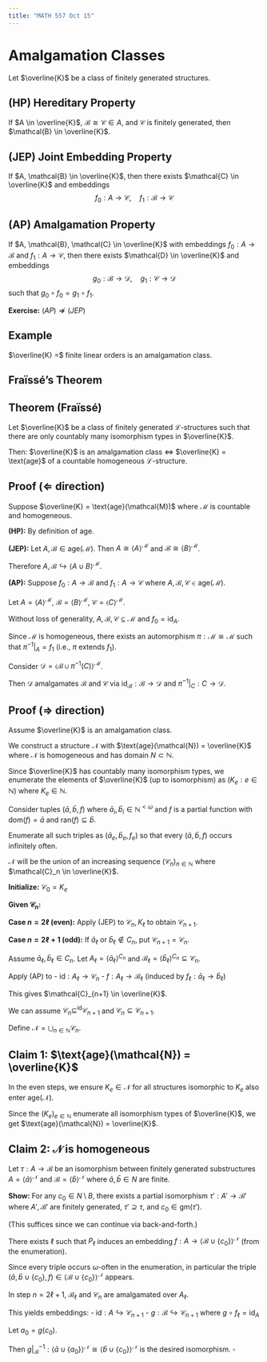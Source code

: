 ```yaml
---
title: "MATH 557 Oct 15"
---
```


# Amalgamation Classes

Let $\overline{K}$ be a class of finitely generated structures.

::: {.callout-note icon=false}
## (HP) Hereditary Property

If $A \in \overline{K}$, $\mathcal{B} \cong \mathcal{C} \in A$, and $\mathcal{C}$ is finitely generated, then $\mathcal{B} \in \overline{K}$.
:::

::: {.callout-note icon=false}
## (JEP) Joint Embedding Property

If $A, \mathcal{B} \in \overline{K}$, then there exists $\mathcal{C} \in \overline{K}$ and embeddings 
$$f_0: A \to \mathcal{C}, \quad f_1: \mathcal{B} \to \mathcal{C}$$
:::

::: {.callout-note icon=false}
## (AP) Amalgamation Property

If $A, \mathcal{B}, \mathcal{C} \in \overline{K}$ with embeddings $f_0: A \to \mathcal{B}$ and $f_1: A \to \mathcal{C}$, then there exists $\mathcal{D} \in \overline{K}$ and embeddings 
$$g_0: \mathcal{B} \to \mathcal{D}, \quad g_1: \mathcal{C} \to \mathcal{D}$$
such that $g_0 \circ f_0 = g_1 \circ f_1$.
:::

**Exercise:** $(AP) \not\Rightarrow (JEP)$

::: {.callout-tip icon=false}
## Example

$\overline{K} =$ finite linear orders is an amalgamation class.
:::

## Fraïssé's Theorem

::: {.callout-important icon=false}
## Theorem (Fraïssé)

Let $\overline{K}$ be a class of finitely generated $\mathcal{L}$-structures such that there are only countably many isomorphism types in $\overline{K}$.

Then: $\overline{K}$ is an amalgamation class $\Leftrightarrow$ $\overline{K} = \text{age}$ of a countable homogeneous $\mathcal{L}$-structure.
:::

::: {.callout-warning icon=false collapse=true}
## Proof ($\Leftarrow$ direction)

Suppose $\overline{K} = \text{age}(\mathcal{M})$ where $\mathcal{M}$ is countable and homogeneous.

**(HP):** By definition of age.

**(JEP):** Let $A, \mathcal{B} \in \text{age}(\mathcal{M})$. Then $A \cong \langle A \rangle^{\mathcal{M}}$ and $\mathcal{B} \cong \langle B \rangle^{\mathcal{M}}$. 

Therefore $A, \mathcal{B} \hookrightarrow \langle A \cup B \rangle^{\mathcal{M}}$.

**(AP):** Suppose $f_0: A \to \mathcal{B}$ and $f_1: A \to \mathcal{C}$ where $A, \mathcal{B}, \mathcal{C} \in \text{age}(\mathcal{M})$. 

Let $A = \langle A \rangle^{\mathcal{M}}$, $\mathcal{B} = \langle B \rangle^{\mathcal{M}}$, $\mathcal{C} = \langle C \rangle^{\mathcal{M}}$.

Without loss of generality, $A, \mathcal{B}, \mathcal{C} \subseteq \mathcal{M}$ and $f_0 = \text{id}_A$.

Since $\mathcal{M}$ is homogeneous, there exists an automorphism $\pi: \mathcal{M} \cong \mathcal{M}$ such that $\pi^{-1}|_A = f_1$ (i.e., $\pi$ extends $f_1$).

Consider $\mathcal{D} = \langle \mathcal{B} \cup \pi^{-1}(C) \rangle^{\mathcal{M}}$.

Then $\mathcal{D}$ amalgamates $\mathcal{B}$ and $\mathcal{C}$ via $\text{id}_{\mathcal{B}}: \mathcal{B} \to \mathcal{D}$ and $\pi^{-1}|_C: C \to \mathcal{D}$.
:::

::: {.callout-warning icon=false collapse=true}
## Proof ($\Rightarrow$ direction)

Assume $\overline{K}$ is an amalgamation class.

We construct a structure $\mathcal{N}$ with $\text{age}(\mathcal{N}) = \overline{K}$ where $\mathcal{N}$ is homogeneous and has domain $N \subset \mathbb{N}$.

Since $\overline{K}$ has countably many isomorphism types, we enumerate the elements of $\overline{K}$ (up to isomorphism) as $(K_e: e \in \mathbb{N})$ where $K_e \in \mathbb{N}$.

Consider tuples $(\bar{a}, \bar{b}, f)$ where $\bar{a}_i, \bar{b}_i \in \mathbb{N}^{<\omega}$ and $f$ is a partial function with $\text{dom}(f) = \bar{a}$ and $\text{ran}(f) \subseteq \bar{b}$.

Enumerate all such triples as $(\bar{a}_e, \bar{b}_e, f_e)$ so that every $(\bar{a}, \bar{b}, f)$ occurs infinitely often.

$\mathcal{N}$ will be the union of an increasing sequence $(\mathcal{C}_n)_{n \in \mathbb{N}}$ where $\mathcal{C}_n \in \overline{K}$.

**Initialize:** $\mathcal{C}_0 = K_e$

**Given $\mathcal{C}_n$:**

**Case $n = 2\ell$ (even):**
Apply (JEP) to $\mathcal{C}_n, K_\ell$ to obtain $\mathcal{C}_{n+1}$.

**Case $n = 2\ell + 1$ (odd):**
If $\bar{a}_\ell$ or $\bar{b}_\ell \notin C_n$, put $\mathcal{C}_{n+1} = \mathcal{C}_n$.

Assume $\bar{a}_\ell, \bar{b}_\ell \in C_n$. Let $A_\ell = \langle \bar{a}_\ell \rangle^{C_n}$ and $\mathcal{B}_\ell = \langle \bar{b}_\ell \rangle^{C_n} \subseteq \mathcal{C}_n$.

Apply (AP) to 
- $\text{id}: A_\ell \to \mathcal{C}_n$
- $f: A_\ell \to \mathcal{B}_\ell$ (induced by $f_\ell: \bar{a}_\ell \to \bar{b}_\ell$)

This gives $\mathcal{C}_{n+1} \in \overline{K}$.

We can assume $\mathcal{C}_n \subseteq^{\text{id}} \mathcal{C}_{n+1}$ and $\mathcal{C}_n \subseteq \mathcal{C}_{n+1}$.

Define $\mathcal{N} = \bigcup_{n \in \mathbb{N}} \mathcal{C}_n$.
:::

::: {.callout-warning icon=false collapse=true}
## Claim 1: $\text{age}(\mathcal{N}) = \overline{K}$

In the even steps, we ensure $K_e \in \mathcal{N}$ for all structures isomorphic to $K_e$ also enter $\text{age}(\mathcal{N})$.

Since the $(K_e)_{e \in \mathbb{N}}$ enumerate all isomorphism types of $\overline{K}$, we get $\text{age}(\mathcal{N}) = \overline{K}$.
:::

::: {.callout-warning icon=false collapse=true}
## Claim 2: $\mathcal{N}$ is homogeneous

Let $\tau: A \to \mathcal{B}$ be an isomorphism between finitely generated substructures $A = \langle \bar{a} \rangle^{\mathcal{N}}$ and $\mathcal{B} = \langle \bar{b} \rangle^{\mathcal{N}}$ where $\bar{a}, \bar{b} \in N$ are finite.

**Show:** For any $c_0 \in N \setminus B$, there exists a partial isomorphism $\tau': A' \to \mathcal{B}'$ where $A', \mathcal{B}'$ are finitely generated, $\tau' \supseteq \tau$, and $c_0 \in \text{gm}(\tau')$.

(This suffices since we can continue via back-and-forth.)

There exists $\ell$ such that $P_\ell$ induces an embedding $f: A \to \langle \mathcal{B} \cup \{c_0\} \rangle^{\mathcal{N}}$ (from the enumeration).

Since every triple occurs $\omega$-often in the enumeration, in particular the triple $(\bar{a}, \bar{b} \cup \{c_0\}, f) \in \langle \mathcal{B} \cup \{c_0\} \rangle^{\mathcal{N}}$ appears.

In step $n = 2\ell + 1$, $\mathcal{B}_\ell$ and $\mathcal{C}_n$ are amalgamated over $A_\ell$.

This yields embeddings:
- $\text{id}: A \hookrightarrow \mathcal{C}_{n+1}$
- $g: \mathcal{B} \hookrightarrow \mathcal{C}_{n+1}$ where $g \circ f_\ell = \text{id}_A$

Let $a_0 = g(c_0)$.

Then $g|_{\mathcal{B}}^{-1}: \langle \bar{a} \cup \{a_0\} \rangle^{\mathcal{N}} \cong \langle \bar{b} \cup \{c_0\} \rangle^{\mathcal{N}}$ is the desired isomorphism. $\square$
:::

